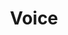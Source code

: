 ---
title: 'Voice'
description: 'Example section for explaining and redirect to Sendchamp Voice API'
---